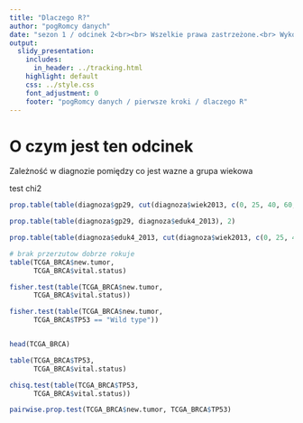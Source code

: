 ```yaml
---
title: "Dlaczego R?"
author: "pogRomcy danych"
date: "sezon 1 / odcinek 2<br><br> Wszelkie prawa zastrzeżone.<br> Wykorzystanie możliwe wyłącznie za zgodą autora.  <br><br><br><br>Naciśnij `A` by zamienić slajdy na ciągły tekst. <br> Naciśnij `T` by wyświetlić spis treści."
output:
  slidy_presentation:
    includes:
      in_header: ../tracking.html
    highlight: default
    css: ../style.css
    font_adjustment: 0
    footer: "pogRomcy danych / pierwsze kroki / dlaczego R"
---
```


# O czym jest ten odcinek

Zależność w diagnozie pomiędzy co jest wazne a grupa wiekowa

test chi2

```r

prop.table(table(diagnoza$gp29, cut(diagnoza$wiek2013, c(0, 25, 40, 60, 110))), 2)

prop.table(table(diagnoza$gp29, diagnoza$eduk4_2013), 2)

prop.table(table(diagnoza$eduk4_2013, cut(diagnoza$wiek2013, c(0, 25, 40, 60, 110)), diagnoza$gp29), 1:2)

```



```r
# brak przerzutow dobrze rokuje
table(TCGA_BRCA$new.tumor,
      TCGA_BRCA$vital.status)

fisher.test(table(TCGA_BRCA$new.tumor,
      TCGA_BRCA$vital.status))

fisher.test(table(TCGA_BRCA$new.tumor,
      TCGA_BRCA$TP53 == "Wild type"))


head(TCGA_BRCA)

table(TCGA_BRCA$TP53,
      TCGA_BRCA$vital.status)

chisq.test(table(TCGA_BRCA$TP53,
      TCGA_BRCA$vital.status))

pairwise.prop.test(TCGA_BRCA$new.tumor, TCGA_BRCA$TP53)

```


